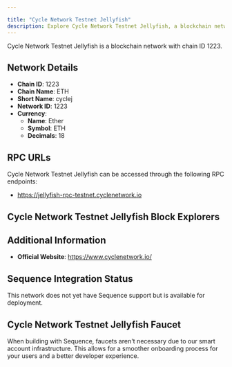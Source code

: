 ```yaml
---

title: "Cycle Network Testnet Jellyfish"
description: Explore Cycle Network Testnet Jellyfish, a blockchain network with chain ID 1223. Learn about its native currency, Ether, and how to interact with the network.
---
```




Cycle Network Testnet Jellyfish is a blockchain network with chain ID 1223.

## Network Details

- **Chain ID**: 1223
- **Chain Name**: ETH
- **Short Name**: cyclej
- **Network ID**: 1223
- **Currency**: 
  - **Name**: Ether
  - **Symbol**: ETH
  - **Decimals**: 18

## RPC URLs

Cycle Network Testnet Jellyfish can be accessed through the following RPC endpoints:

- https://jellyfish-rpc-testnet.cyclenetwork.io

## Cycle Network Testnet Jellyfish Block Explorers



## Additional Information

- **Official Website**: https://www.cyclenetwork.io/

## Sequence Integration Status

This network does not yet have Sequence support but is available for deployment.

## Cycle Network Testnet Jellyfish Faucet

When building with Sequence, faucets aren't necessary due to our smart account infrastructure. This allows for a smoother onboarding process for your users and a better developer experience.
